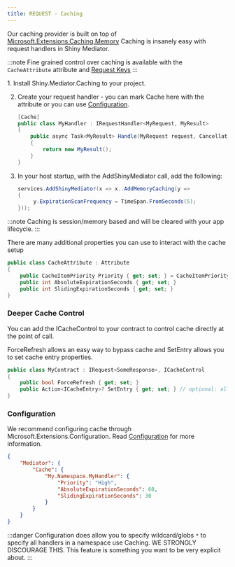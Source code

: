 ```yaml
---
title: REQUEST - Caching
---
```


<NugetBadge name="Shiny.Mediator.Caching" label="Shiny.Mediator.Caching" />

Our caching provider is built on top of [Microsoft.Extensions.Caching.Memory](https://learn.microsoft.com/en-us/dotnet/core/extensions/caching)
Caching is insanely easy with request handlers in Shiny Mediator.

:::note
Fine grained control over caching is available with the `CacheAttribute` attribute and [Request Keys](../requestkeys)
:::

<Steps>
1. Install Shiny.Mediator.Caching <NugetBadge name="Shiny.Mediator.Caching" label="Shiny.Mediator.Caching" /> to your project.

2. Create your request handler - you can mark Cache here with the attribute or you can use [Configuration](./).

   ```csharp
   [Cache]
   public class MyHandler : IRequestHandler<MyRequest, MyResult>
   {
       public async Task<MyResult> Handle(MyRequest request, CancellationToken ct)
       {
           return new MyResult();
       }
   }
   ```

3. In your host startup, with the AddShinyMediator call, add the following:

   ```csharp
   services.AddShinyMediator(x => x..AddMemoryCaching(y =>
   {
        y.ExpirationScanFrequency = TimeSpan.FromSeconds(5);
   }));
   ```
</Steps>

:::note
Caching is session/memory based and will be cleared with your app lifecycle. 
:::

There are many additional properties you can use to interact with the cache setup

```csharp
public class CacheAttribute : Attribute
{
    public CacheItemPriority Priority { get; set; } = CacheItemPriority.Normal;
    public int AbsoluteExpirationSeconds { get; set; }
    public int SlidingExpirationSeconds { get; set; }
}
```

### Deeper Cache Control

You can add the ICacheControl to your contract to control cache directly at the point of call.

ForceRefresh allows an easy way to bypass cache and SetEntry allows you to set cache entry properties.

```csharp
public class MyContract : IRequest<SomeResponse>, ICacheControl 
{
    public bool ForceRefresh { get; set; }
    public Action<ICacheEntry>? SetEntry { get; set; } // optional: allows you to set cache entry properties
}
```

### Configuration

We recommend configuring cache through Microsoft.Extensions.Configuration.  Read [Configuration](./) for more information.

```json
{
    "Mediator": {
        "Cache": {
            "My.Namespace.MyHandler": {
                "Priority": "High",
                "AbsoluteExpirationSeconds": 60,
                "SlidingExpirationSeconds": 30
            }
        }
    }
}
```

:::danger
Configuration does allow you to specify wildcard/globs `*` to specify all handlers in a namespace use Caching. 
WE STRONGLY DISCOURAGE THIS.  This feature is something you want to be very explicit about.
:::